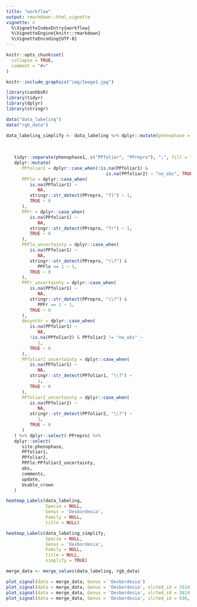 ```yaml
---
title: "workflow"
output: rmarkdown::html_vignette
vignette: >
  %\VignetteIndexEntry{workflow}
  %\VignetteEngine{knitr::rmarkdown}
  %\VignetteEncoding{UTF-8}
---
```


```r
knitr::opts_chunk$set(
  collapse = TRUE,
  comment = "#>"
)
```

```r
knitr::include_graphics("img/Image1.jpg")
```


```r
library(canObsR)
library(tidyr)
library(dplyr)
library(stringr)

data("data_labeling")
data("rgb_data")

data_labeling_simplify <- data_labeling %>% dplyr::mutate(phenophase = dplyr::case_when(phenophase == 
                                                                            "NA" ~ "no_obs", stringr::str_detect(phenophase, "Fr") ~ stringr::str_replace(phenophase, "Fr", "fr"), stringr::str_detect(phenophase, "Fl") ~ stringr::str_replace(phenophase, "Fl", "fl"), phenophase == "?" ~ NA, stringr::str_detect(phenophase, ",") ~ stringr::str_replace(phenophase, ",", "/"), stringr::str_detect(phenophase, "\\;$") ~
                                                                            stringr::str_sub(phenophase, 1, nchar(phenophase) -
                                                                                                1), TRUE ~ phenophase)) %>% dplyr::mutate(phenophase1 = phenophase) %>%
   tidyr::separate(phenophase1, c("PPfoliar", "PPrepro"), ";", fill = "right") %>% tidyr::separate(PPfoliar, c("PPfoliar1", "PPfoliar2"), "\\*", fill = "right") %>%
   dplyr::mutate(
      PPfoliar2 = dplyr::case_when(!is.na(PPfoliar1) &
                                      is.na(PPfoliar2) ~ "no_obs", TRUE ~ PPfoliar2),
      PPFlo = dplyr::case_when(
         is.na(PPfoliar1) ~
            NA,
         stringr::str_detect(PPrepro, "fl") ~ 1,
         TRUE ~ 0
      ),
      PPFr = dplyr::case_when(
         is.na(PPfoliar1) ~
            NA,
         stringr::str_detect(PPrepro, "fr") ~ 1,
         TRUE ~ 0
      ),
      PPFlo_uncertainty = dplyr::case_when(
         is.na(PPfoliar1) ~
            NA,
         stringr::str_detect(PPrepro, "\\?") &
            PPFlo == 1 ~ 1,
         TRUE ~ 0
      ),
      PPFr_uncertainty = dplyr::case_when(
         is.na(PPfoliar1) ~
            NA,
         stringr::str_detect(PPrepro, "\\?") &
            PPFr == 1 ~ 1,
         TRUE ~ 0
      ),
      desynchr = dplyr::case_when(
         is.na(PPfoliar1) ~
            NA,
         !is.na(PPfoliar2) & PPfoliar2 != "no_obs" ~
            1,
         TRUE ~ 0
      ),
      PPfoliar1_uncertainty = dplyr::case_when(
         is.na(PPfoliar1) ~
            NA,
         stringr::str_detect(PPfoliar1, "\\?") ~
            1,
         TRUE ~ 0
      ),
      PPfoliar2_uncertainty = dplyr::case_when(
         is.na(PPfoliar2) ~
            NA,
         stringr::str_detect(PPfoliar2, "\\?") ~
            1,
         TRUE ~ 0
      )
   ) %>% dplyr::select(-PPrepro) %>%
   dplyr::select(
      site:phenophase,
      PPfoliar1,
      PPfoliar2,
      PPFlo:PPfoliar2_uncertainty,
      obs,
      comments,
      update,
      Usable_crown
   )

heatmap_Labels(data_labeling,
               Specie = NULL,
               Genus = 'Desbordesia',
               Family = NULL,
               title = NULL)

heatmap_Labels(data_labeling_simplify,
               Specie = NULL,
               Genus = 'Desbordesia',
               Family = NULL,
               title = NULL,
               simplify = TRUE)

merge_data <- merge_values(data_labeling, rgb_data)

plot_signal(data = merge_data, Genus = 'Desbordesia')
plot_signal(data = merge_data, Genus = 'Desbordesia', slcted_id = 2614)
plot_signal(data = merge_data, Genus = 'Desbordesia', slcted_id = 2614, Band = c('gndvi','gli'))
plot_signal(data = merge_data, Genus = 'Desbordesia', slcted_id = 936, Band = c('gndvi','gli'), show_Labels = TRUE)

```

